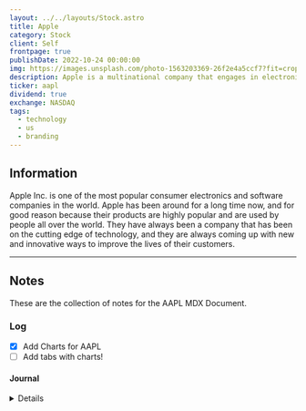 ```yaml
---
layout: ../../layouts/Stock.astro
title: Apple
category: Stock
client: Self
frontpage: true
publishDate: 2022-10-24 00:00:00
img: https://images.unsplash.com/photo-1563203369-26f2e4a5ccf7?fit=crop&w=1400&h=700&q=75
description: Apple is a multinational company that engages in electronics and software.
ticker: aapl
dividend: true
exchange: NASDAQ
tags:
  - technology
  - us
  - branding
---
```




## Information

Apple Inc. is one of the most popular consumer electronics and software companies in the world.
Apple has been around for a long time now, and for good reason because their products are highly popular and are used by people all over the world.
They have always been a company that has been on the cutting edge of technology, and they are always coming up with new and innovative ways to improve the lives of their customers.

---

## Notes

These are the collection of notes for the AAPL MDX Document.

### Log

- [X] Add Charts for AAPL
- [ ] Add tabs with charts!

#### Journal

<Details data="2023-04-14">
Testing the charts for AAPL
</Details>